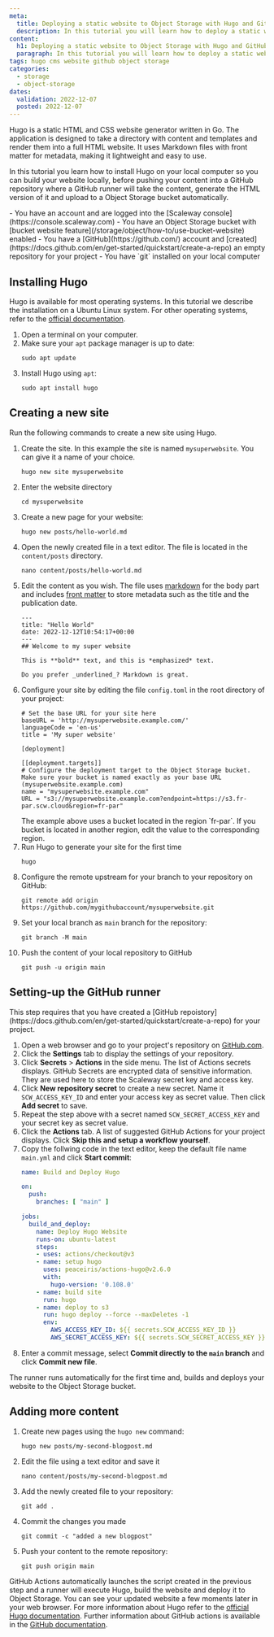 ```yaml
---
meta:
  title: Deploying a static website to Object Storage with Hugo and GitHub runners
  description: In this tutorial you will learn how to deploy a static website to Object Storage with Hugo and GitHub runners.
content:
  h1: Deploying a static website to Object Storage with Hugo and GitHub runners
  paragraph: In this tutorial you will learn how to deploy a static website to Object Storage with Hugo and GitHub runners.
tags: hugo cms website github object storage
categories: 
  - storage
  - object-storage
dates:
  validation: 2022-12-07
  posted: 2022-12-07
---
```


Hugo is a static HTML and CSS website generator written in Go. The application is designed to take a directory with content and templates and render them into a full HTML website.
It uses Markdown files with front matter for metadata, making it lightweight and easy to use. 

In this tutorial you learn how to install Hugo on your local computer so you can build your website locally, before pushing your content into a GitHub repository where a GitHub runner will take the content, generate the HTML version of it and upload to a Object Storage bucket automatically.

<Macro id="iam-requirements" />
 
<Message type="requirement">
  - You have an account and are logged into the [Scaleway console](https://console.scaleway.com)
  - You have an Object Storage bucket with [bucket website feature](/storage/object/how-to/use-bucket-website) enabled
  - You have a [GitHub](https://github.com/) account and [created](https://docs.github.com/en/get-started/quickstart/create-a-repo) an empty repository for your project
  - You have `git` installed on your local computer
</Message>

## Installing Hugo

Hugo is available for most operating systems. In this tutorial we describe the installation on a Ubuntu Linux system. For other operating systems, refer to the [official documentation](https://gohugo.io/installation/).

1. Open a terminal on your computer. 
2. Make sure your `apt` package manager is up to date:
   ```
   sudo apt update
   ```
3. Install Hugo using `apt`:
   ```
   sudo apt install hugo
   ```

## Creating a new site

Run the following commands to create a new site using Hugo. 

1. Create the site. In this example the site is named `mysuperwebsite`. You can give it a name of your choice. 
    ```
    hugo new site mysuperwebsite
    ```
2. Enter the website directory
    ```
    cd mysuperwebsite
    ```
3. Create a new page for your website:
    ```
    hugo new posts/hello-world.md
    ```
4. Open the newly created file in a text editor. The file is located in the `content/posts` directory.
    ```
    nano content/posts/hello-world.md
    ```
5. Edit the content as you wish. The file uses [markdown](https://commonmark.org/help/) for the body part and includes [front matter](https://gohugo.io/content-management/front-matter/) to store metadata such as the title and the publication date.
    ```
    ---
    title: "Hello World"
    date: 2022-12-12T10:54:17+00:00
    ---
    ## Welcome to my super website

    This is **bold** text, and this is *emphasized* text.

    Do you prefer _underlined_? Markdown is great.
    ```
6. Configure your site by editing the file `config.toml` in the root directory of your project:
    ```
    # Set the base URL for your site here
    baseURL = 'http://mysuperwebsite.example.com/'
    languageCode = 'en-us'
    title = 'My super website'

    [deployment]

    [[deployment.targets]]
    # Configure the deployment target to the Object Storage bucket. Make sure your bucket is named exactly as your base URL (mysuperwebsite.example.com)
    name = "mysuperwebsite.example.com"
    URL = "s3://mysuperwebsite.example.com?endpoint=https://s3.fr-par.scw.cloud&region=fr-par"
    ```
    <Message type="tip">
        The example above uses a bucket located in the region `fr-par`. If you bucket is located in another region, edit the value to the corresponding region.
    </Message>
7. Run Hugo to generate your site for the first time
    ```
    hugo
    ```
8. Configure the remote upstream for your branch to your repository on GitHub: 
    ```
    git remote add origin https://github.com/mygithubaccount/mysuperwebsite.git
    ```
9. Set your local branch as `main` branch for the repository:
    ```
    git branch -M main
    ```
10. Push the content of your local repository to GitHub
    ```
    git push -u origin main
    ```

## Setting-up the GitHub runner

<Message type="tip">
    This step requires that you have created a [GitHub repoistory](https://docs.github.com/en/get-started/quickstart/create-a-repo) for your project.
</Message>

1. Open a web browser and go to your project's repository on [GitHub.com](http://github.com).
2. Click the **Settings** tab to display the settings of your repository. 
3. Click **Secrets** > **Actions** in the side menu. The list of Actions secrets displays. GitHub Secrets are encrypted data of sensitive information. They are used here to store the Scaleway secret key and access key.
4. Click **New repository secret** to create a new secret. Name it `SCW_ACCESS_KEY_ID` and enter your access key as secret value. Then click **Add secret** to save.
5. Repeat the step above with a secret named `SCW_SECRET_ACCESS_KEY` and your secret key as secret value.
6. Click the **Actions** tab. A list of suggested GitHub Actions for your project displays. Click **Skip this and setup a workflow yourself**.
7. Copy the follwing code in the text editor, keep the default file name `main.yml` and click **Start commit**:
    ```yaml
    name: Build and Deploy Hugo

    on:
      push:
        branches: [ "main" ]

    jobs:
      build_and_deploy:
        name: Deploy Hugo Website
        runs-on: ubuntu-latest
        steps:
        - uses: actions/checkout@v3
        - name: setup hugo
          uses: peaceiris/actions-hugo@v2.6.0
          with:
            hugo-version: '0.108.0'
        - name: build site
          run: hugo
        - name: deploy to s3
          run: hugo deploy --force --maxDeletes -1
          env:
            AWS_ACCESS_KEY_ID: ${{ secrets.SCW_ACCESS_KEY_ID }}
            AWS_SECRET_ACCESS_KEY: ${{ secrets.SCW_SECRET_ACCESS_KEY }}
    ```
8. Enter a commit message, select **Commit directly to the `main` branch** and click **Commit new file**. 

The runner runs automatically for the first time and, builds and deploys your website to the Object Storage bucket.

## Adding more content

1. Create new pages using the `hugo new` command:
    ```
    hugo new posts/my-second-blogpost.md
    ```
2. Edit the file using a text editor and save it
    ```
    nano content/posts/my-second-blogpost.md
    ```
3. Add the newly created file to your repository:
    ```
    git add .
    ```
4. Commit the changes you made
    ```
    git commit -c "added a new blogpost"
    ```
5. Push your content to the remote repository:
    ```
    git push origin main
    ```

GitHub Actions automatically launches the script created in the previous step and a runner will execute Hugo, build the website and deploy it to Object Storage. You can see your updated website a few moments later in your web browser.
For more information about Hugo refer to the [official Hugo documentation](https://gohugo.io/about/). Further information about GitHub actions is available in the [GitHub documentation](https://docs.github.com/en/actions).